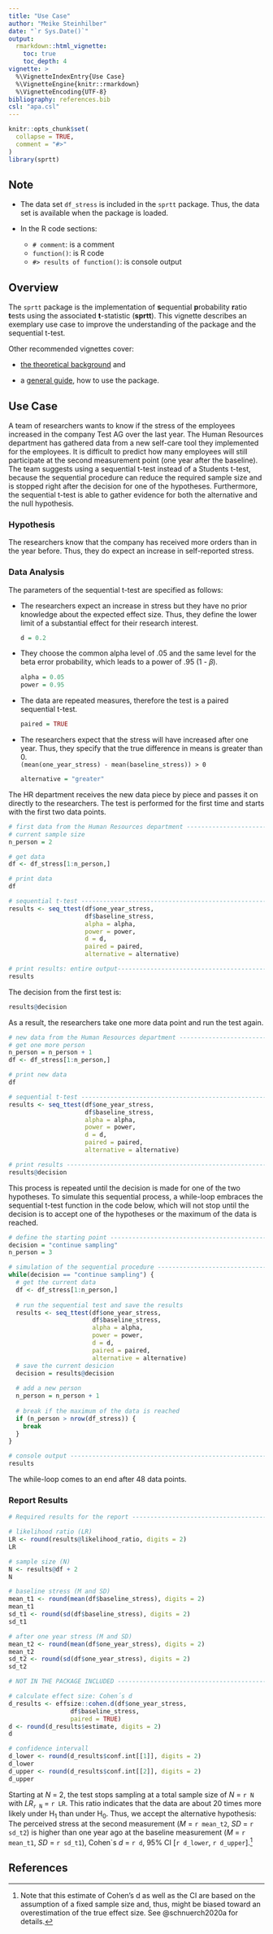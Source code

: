 ```yaml
---
title: "Use Case"
author: "Meike Steinhilber"
date: "`r Sys.Date()`"
output:
  rmarkdown::html_vignette:
    toc: true
    toc_depth: 4
vignette: >
  %\VignetteIndexEntry{Use Case}
  %\VignetteEngine{knitr::rmarkdown}
  %\VignetteEncoding{UTF-8}
bibliography: references.bib
csl: "apa.csl"
---
```


```r
knitr::opts_chunk$set(
  collapse = TRUE,
  comment = "#>"
)
library(sprtt)
```

## Note

-   The data set `df_stress` is included in the `sprtt` package. Thus, the data set is available when the package is loaded.

-   In the R code sections:

    -   `# comment`: is a comment
    -   `function()`: is R code
    -   `#> results of function()`: is console output

## Overview

The `sprtt` package is the implementation of **s**equential **p**robability **r**atio **t**ests using the associated **t**-statistic (**sprtt**). This vignette describes an exemplary use case to improve the understanding of the package and the sequential t-test.

Other recommended vignettes cover:

-   [the theoretical background](https://meikesteinhilber.github.io/sprtt/articles/sequential_testing.html) and

-   a [general guide](https://meikesteinhilber.github.io/sprtt/articles/usage-sprtt.html), how to use the package.

## Use Case

A team of researchers wants to know if the stress of the employees increased in the company Test AG over the last year. The Human Resources department has gathered data from a new self-care tool they implemented for the employees. It is difficult to predict how many employees will still participate at the second measurement point (one year after the baseline). The team suggests using a sequential t-test instead of a Students t-test, because the sequential procedure can reduce the required sample size and is stopped right after the decision for one of the hypotheses. Furthermore, the sequential t-test is able to gather evidence for both the alternative and the null hypothesis.

### Hypothesis

The researchers know that the company has received more orders than in the year before. Thus, they do expect an increase in self-reported stress.

### Data Analysis

The parameters of the sequential t-test are specified as follows:

-   The researchers expect an increase in stress but they have no prior knowledge about the expected effect size. Thus, they define the lower limit of a substantial effect for their research interest.

    ```r
    d = 0.2
    ```

-   They choose the common alpha level of .05 and the same level for the beta error probability, which leads to a power of .95 (1 - 𝛽).

    ```r
    alpha = 0.05
    power = 0.95
    ```

-   The data are repeated measures, therefore the test is a paired sequential t-test.

    ```r
    paired = TRUE
    ```

-   The researchers expect that the stress will have increased after one year. Thus, they specify that the true difference in means is greater than 0.\
    `(mean(one_year_stress) - mean(baseline_stress)) > 0`

    ```r
    alternative = "greater"
    ```

The HR department receives the new data piece by piece and passes it on directly to the researchers. The test is performed for the first time and starts with the first two data points.

```r
# first data from the Human Resources department -------------------------------
# current sample size
n_person = 2

# get data
df <- df_stress[1:n_person,]

# print data
df

# sequential t-test ------------------------------------------------------------
results <- seq_ttest(df$one_year_stress,
                     df$baseline_stress,
                     alpha = alpha,
                     power = power,
                     d = d,
                     paired = paired,
                     alternative = alternative)

# print results: entire output--------------------------------------------------
results
```

The decision from the first test is:

```r
results@decision
```

As a result, the researchers take one more data point and run the test again.

```r
# new data from the Human Resources department ---------------------------------
# get one more person
n_person = n_person + 1
df <- df_stress[1:n_person,]

# print new data
df

# sequential t-test ------------------------------------------------------------
results <- seq_ttest(df$one_year_stress,
                     df$baseline_stress,
                     alpha = alpha,
                     power = power,
                     d = d,
                     paired = paired,
                     alternative = alternative)

# print results ----------------------------------------------------------------
results@decision
```

This process is repeated until the decision is made for one of the two hypotheses. To simulate this sequential process, a while-loop embraces the sequential t-test function in the code below, which will not stop until the decision is to accept one of the hypotheses or the maximum of the data is reached.

```r
# define the starting point ----------------------------------------------------
decision = "continue sampling"
n_person = 3

# simulation of the sequential procedure ---------------------------------------
while(decision == "continue sampling") {
  # get the current data
  df <- df_stress[1:n_person,]
  
  # run the sequential test and save the results
  results <- seq_ttest(df$one_year_stress,
                       df$baseline_stress,
                       alpha = alpha,
                       power = power,
                       d = d,
                       paired = paired,
                       alternative = alternative)
  # save the current desicion
  decision = results@decision
  
  # add a new person
  n_person = n_person + 1
  
  # break if the maximum of the data is reached
  if (n_person > nrow(df_stress)) {
    break
  }
}

# console output ---------------------------------------------------------------
results
```

The while-loop comes to an end after 48 data points.

### Report Results

```r
# Required results for the report ----------------------------------------------

# likelihood ratio (LR)
LR <- round(results@likelihood_ratio, digits = 2)
LR

# sample size (N)
N <- results@df + 2
N

# baseline stress (M and SD)
mean_t1 <- round(mean(df$baseline_stress), digits = 2)
mean_t1
sd_t1 <- round(sd(df$baseline_stress), digits = 2)
sd_t1

# after one year stress (M and SD)
mean_t2 <- round(mean(df$one_year_stress), digits = 2)
mean_t2
sd_t2 <- round(sd(df$one_year_stress), digits = 2)
sd_t2

# NOT IN THE PACKAGE INCLUDED --------------------------------------------------

# calculate effect size: Cohen´s d
d_results <- effsize::cohen.d(df$one_year_stress,
                 df$baseline_stress,
                 paired = TRUE)
d <- round(d_results$estimate, digits = 2)
d

# confidence intervall
d_lower <- round(d_results$conf.int[[1]], digits = 2)
d_lower
d_upper <- round(d_results$conf.int[[2]], digits = 2)
d_upper
```

Starting at *N* = 2, the test stops sampling at a total sample size of *N* = `r N` with *LR*~`r N`~ = `r LR`. This ratio indicates that the data are about 20 times more likely under H~1~ than under H~0~. Thus, we accept the alternative hypothesis: The perceived stress at the second measurement (*M* = `r mean_t2`, *SD* = `r sd_t2`) is higher than one year ago at the baseline measurement (*M* = `r mean_t1`, *SD* = `r sd_t1`), Cohen\`s *d* = `r d`, 95% CI [`r d_lower`, `r d_upper`].[^1]

[^1]: Note that this estimate of Cohen's d as well as the CI are based on the assumption of a fixed sample size and, thus, might be biased toward an overestimation of the true effect size. See @schnuerch2020a for details.

## References
